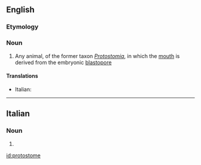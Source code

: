 ==English==
{{wikipedia}}
===Etymology===
{{confix|proto|stome}}

===Noun===
{{en-noun}}

# Any animal, of the former taxon ''[[Protostomia]]'', in which the [[mouth]] is derived from the embryonic [[blastopore]]

====Translations====
{{trans-top|animal in which the mouth is derived from the embryonic blastophore}}
* Italian: {{t|it|protostoma|f}}
{{trans-mid}}
{{trans-bottom}}

----

==Italian==

===Noun===
{{head|it|plural}} {{m}}

# {{plural of|protostoma|lang=it|nocat=1}}

[[id:protostome]]